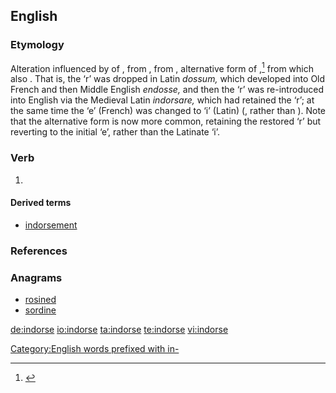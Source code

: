 ==English==

===Etymology===
Alteration influenced by {{etyl|ML.|en}} {{term|indorso|indorsare|lang=la}} of {{etyl|enm|en}} {{term|endosse|lang=enm}}, from {{etyl|fro|en}} {{term|endosser||to put on back|lang=fro}}, from {{etyl|la|en}} {{term|dossum|lang=la}}, alternative form of {{term|dorsum||lang=la|back}},<ref>{{R:Online Etymology Dictionary}}</ref> from which also {{term|dorsal||of the back|lang=en}}. That is, the ‘r’ was dropped in Latin ''dossum,'' which developed into Old French and then Middle English ''endosse,'' and then the ‘r’ was re-introduced into English via the Medieval Latin ''indorsare,'' which had retained the ‘r’; at the same time the ‘e’ (French) was changed to ‘i’ (Latin) ({{term|in-|lang=en}}, rather than {{term|en-|lang=en}}). Note that the alternative form {{term|endorse|lang=en}} is now more common, retaining the restored ‘r’ but reverting to the initial ‘e’, rather than the Latinate ‘i’.

[[Category:English words prefixed with in-]]

===Verb===
{{en-verb|indors|ing}}

# {{context|British|India|rare|lang=en}} {{alternative form of|endorse}}

====Derived terms====
* [[indorsement]]

===References===
<references/>

===Anagrams===
* [[rosined#English|rosined]]
* [[sordine#English|sordine]]

[[de:indorse]]
[[io:indorse]]
[[ta:indorse]]
[[te:indorse]]
[[vi:indorse]]